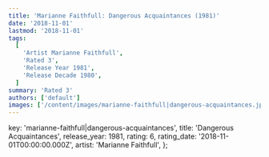```yaml
---
title: 'Marianne Faithfull: Dangerous Acquaintances (1981)'
date: '2018-11-01'
lastmod: '2018-11-01'
tags:
  [
    'Artist Marianne Faithfull',
    'Rated 3',
    'Release Year 1981',
    'Release Decade 1980',
  ]
summary: 'Rated 3'
authors: ['default']
images: ['/content/images/marianne-faithfull|dangerous-acquaintances.jpg']
---
```


  key: 'marianne-faithfull|dangerous-acquaintances',
  title: 'Dangerous Acquaintances',
  release_year: 1981,
  rating: 6,
  rating_date: '2018-11-01T00:00:00.000Z',
  artist: 'Marianne Faithfull',
};

<MusicRating data={data} />
